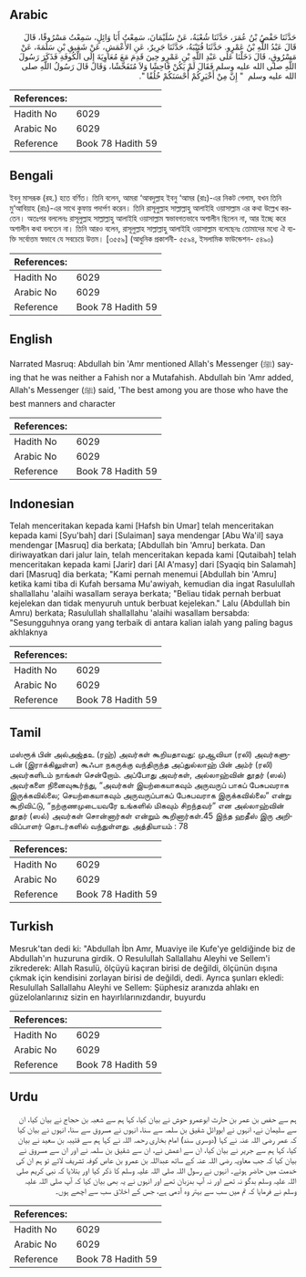 ## Arabic


<div dir="rtl" lang="ar" style={{fontSize:'larger',backgroundColor:'#f8f9fa',padding:20}}>
حَدَّثَنَا حَفْصُ بْنُ عُمَرَ، حَدَّثَنَا شُعْبَةُ، عَنْ سُلَيْمَانَ، سَمِعْتُ أَبَا وَائِلٍ، سَمِعْتُ مَسْرُوقًا، قَالَ قَالَ عَبْدُ اللَّهِ بْنُ عَمْرٍو‏.‏ حَدَّثَنَا قُتَيْبَةُ، حَدَّثَنَا جَرِيرٌ، عَنِ الأَعْمَشِ، عَنْ شَقِيقِ بْنِ سَلَمَةَ، عَنْ مَسْرُوقٍ، قَالَ دَخَلْنَا عَلَى عَبْدِ اللَّهِ بْنِ عَمْرٍو حِينَ قَدِمَ مَعَ مُعَاوِيَةَ إِلَى الْكُوفَةِ فَذَكَرَ رَسُولَ اللَّهِ صلى الله عليه وسلم فَقَالَ لَمْ يَكُنْ فَاحِشًا وَلاَ مُتَفَحِّشًا، وَقَالَ قَالَ رَسُولُ اللَّهِ صلى الله عليه وسلم ‏ "‏ إِنَّ مِنْ أَخْيَرِكُمْ أَحْسَنَكُمْ خُلُقًا ‏"‏‏.‏
</div>
<div style={{backgroundColor:'#f8f9fa',padding:20, marginBottom: 10}}><table> <thead> <tr> <th>References:</th> <th></th> </tr> </thead> <tbody><tr><td>Hadith No</td><td>6029</td></tr><tr><td>Arabic No</td><td>6029</td></tr><tr><td>Reference</td><td>Book 78 Hadith 59</td></tr></tbody></table></div>

## Bengali


<div dir="ltr" lang="bn" style={{fontSize:'larger',backgroundColor:'#f8f9fa',padding:20}}>
ইবনু মাসরূক (রহ.) হতে বর্ণিত। তিনি বলেন, আমরা ‘আবদুল্লাহ ইবনু ‘আমর (রাঃ)-এর নিকট গেলাম, যখন তিনি মু‘আবিয়াহ (রাঃ)-এর সাথে কুফায় পদার্পণ করেন। তিনি রাসূলুল্লাহ সাল্লাল্লাহু আলাইহি ওয়াসাল্লাম এর কথা উল্লেখ করতেন। অতঃপর বললেনঃ রাসূলুল্লাহ সাল্লাল্লাহু আলাইহি ওয়াসাল্লাম স্বভাবগতভাবে অশালীন ছিলেন না, আর ইচ্ছে করে অশালীন কথা বলতেন না। তিনি আরও বলেন, রাসূলুল্লাহ সাল্লাল্লাহু আলাইহি ওয়াসাল্লাম বলেছেনঃ তোমাদের মধ্যে ঐ ব্যক্তি সর্বোত্তম স্বভাবে যে সবচেয়ে উত্তম। [৩৫৫৯] (আধুনিক প্রকাশনী- ৫৫৯৪, ইসলামিক ফাউন্ডেশন- ৫৪৯০)
</div>
<div style={{backgroundColor:'#f8f9fa',padding:20, marginBottom: 10}}><table> <thead> <tr> <th>References:</th> <th></th> </tr> </thead> <tbody><tr><td>Hadith No</td><td>6029</td></tr><tr><td>Arabic No</td><td>6029</td></tr><tr><td>Reference</td><td>Book 78 Hadith 59</td></tr></tbody></table></div>

## English


<div dir="ltr" lang="en" style={{fontSize:'larger',backgroundColor:'#f8f9fa',padding:20}}>
Narrated Masruq: Abdullah bin 'Amr mentioned Allah's Messenger (ﷺ) saying that he was neither a Fahish nor a Mutafahish. Abdullah bin 'Amr added, Allah's Messenger (ﷺ) said, 'The best among you are those who have the best manners and character
</div>
<div style={{backgroundColor:'#f8f9fa',padding:20, marginBottom: 10}}><table> <thead> <tr> <th>References:</th> <th></th> </tr> </thead> <tbody><tr><td>Hadith No</td><td>6029</td></tr><tr><td>Arabic No</td><td>6029</td></tr><tr><td>Reference</td><td>Book 78 Hadith 59</td></tr></tbody></table></div>

## Indonesian


<div dir="ltr" lang="id" style={{fontSize:'larger',backgroundColor:'#f8f9fa',padding:20}}>
Telah menceritakan kepada kami [Hafsh bin Umar] telah menceritakan kepada kami [Syu'bah] dari [Sulaiman] saya mendengar [Abu Wa'il] saya mendengar [Masruq] dia berkata; [Abdullah bin 'Amru] berkata. Dan diriwayatkan dari jalur lain, telah menceritakan kepada kami [Qutaibah] telah menceritakan kepada kami [Jarir] dari [Al A'masy] dari [Syaqiq bin Salamah] dari [Masruq] dia berkata; "Kami pernah menemui [Abdullah bin 'Amru] ketika kami tiba di Kufah bersama Mu'awiyah, kemudian dia ingat Rasulullah shallallahu 'alaihi wasallam seraya berkata; "Beliau tidak pernah berbuat kejelekan dan tidak menyuruh untuk berbuat kejelekan." Lalu (Abdullah bin Amru) berkata; Rasulullah shallallahu 'alaihi wasallam bersabda: "Sesungguhnya orang yang terbaik di antara kalian ialah yang paling bagus akhlaknya
</div>
<div style={{backgroundColor:'#f8f9fa',padding:20, marginBottom: 10}}><table> <thead> <tr> <th>References:</th> <th></th> </tr> </thead> <tbody><tr><td>Hadith No</td><td>6029</td></tr><tr><td>Arabic No</td><td>6029</td></tr><tr><td>Reference</td><td>Book 78 Hadith 59</td></tr></tbody></table></div>

## Tamil


<div dir="ltr" lang="ta" style={{fontSize:'larger',backgroundColor:'#f8f9fa',padding:20}}>
மஸ்ரூக் பின் அல்அஜ்தஉ (ரஹ்) அவர்கள் கூறியதாவது: முஆவியா (ரலி) அவர்களுடன் (இராக்கிலுள்ள) கூஃபா நகருக்கு வந்திருந்த அப்துல்லாஹ் பின் அம்ர் (ரலி) அவர்களிடம் நாங்கள் சென்றோம். அப்போது அவர்கள், அல்லாஹ்வின் தூதர் (ஸல்) அவர்களை நினைவுகூர்ந்து, “அவர்கள் இயற்கையாகவும் அருவருப் பாகப் பேசுபவராக இருக்கவில்லை; செயற்கையாகவும் அருவருப்பாகப் பேசுபவராக இருக்கவில்லை” என்று கூறிவிட்டு, “நற்குணமுடையவரே உங்களில் மிகவும் சிறந்தவர்” என அல்லாஹ்வின் தூதர் (ஸல்) அவர்கள் சொன்னார்கள் என்றும் கூறினார்கள்.45 இந்த ஹதீஸ் இரு அறிவிப்பாளர் தொடர்களில் வந்துள்ளது. அத்தியாயம் : 78
</div>
<div style={{backgroundColor:'#f8f9fa',padding:20, marginBottom: 10}}><table> <thead> <tr> <th>References:</th> <th></th> </tr> </thead> <tbody><tr><td>Hadith No</td><td>6029</td></tr><tr><td>Arabic No</td><td>6029</td></tr><tr><td>Reference</td><td>Book 78 Hadith 59</td></tr></tbody></table></div>

## Turkish


<div dir="ltr" lang="tr" style={{fontSize:'larger',backgroundColor:'#f8f9fa',padding:20}}>
Mesruk'tan dedi ki: "Abdullah İbn Amr, Muaviye ile Kufe'ye geldiğinde biz de Abdullah'ın huzuruna girdik. O Resulullah Sallallahu Aleyhi ve Sellem'i zikrederek: Allah Rasulü, ölçüyü kaçıran birisi de değildi, ölçünün dışına çıkmak için kendisini zorlayan birisi de değildi, dedi. Ayrıca şunları ekledi: Resulullah Sallallahu Aleyhi ve Sellem: Şüphesiz aranızda ahlakı en güzelolanlarınız sizin en hayırlılarınızdandır, buyurdu
</div>
<div style={{backgroundColor:'#f8f9fa',padding:20, marginBottom: 10}}><table> <thead> <tr> <th>References:</th> <th></th> </tr> </thead> <tbody><tr><td>Hadith No</td><td>6029</td></tr><tr><td>Arabic No</td><td>6029</td></tr><tr><td>Reference</td><td>Book 78 Hadith 59</td></tr></tbody></table></div>

## Urdu


<div dir="rtl" lang="ur" style={{fontSize:'larger',backgroundColor:'#f8f9fa',padding:20}}>
ہم سے حفص بن عمر بن حارث ابوعمرو حوش نے بیان کیا، کہا ہم سے شعبہ بن حجاج نے بیان کیا، ان سے سلیمان نے، انہوں نے ابووائل شقیق بن سلمہ سے سنا، انہوں نے مسروق سے سنا، انہوں نے بیان کیا کہ عمر رضی اللہ عنہ نے کہا (دوسری سند) امام بخاری رحمہ اللہ نے کہا ہم سے قتیبہ بن سعید نے بیان کیا، کہا ہم سے جریر نے بیان کیا، ان سے اعمش نے، ان سے شقیق بن سلمہ نے اور ان سے مسروق نے بیان کیا کہ جب معاویہ رضی اللہ عنہ کے ساتھ عبداللہ بن عمرو بن عاص کوفہ تشریف لائے تو ہم ان کی خدمت میں حاضر ہوئے۔ انہوں نے رسول اللہ صلی اللہ علیہ وسلم کا ذکر کیا اور بتلایا کہ نبی کریم صلی اللہ علیہ وسلم بدگو نہ تھے اور نہ آپ بدزبان تھے اور انہوں نے یہ بھی بیان کیا کہ آپ صلی اللہ علیہ وسلم نے فرمایا کہ تم میں سب سے بہتر وہ آدمی ہے، جس کے اخلاق سب سے اچھے ہوں۔
</div>
<div style={{backgroundColor:'#f8f9fa',padding:20, marginBottom: 10}}><table> <thead> <tr> <th>References:</th> <th></th> </tr> </thead> <tbody><tr><td>Hadith No</td><td>6029</td></tr><tr><td>Arabic No</td><td>6029</td></tr><tr><td>Reference</td><td>Book 78 Hadith 59</td></tr></tbody></table></div>